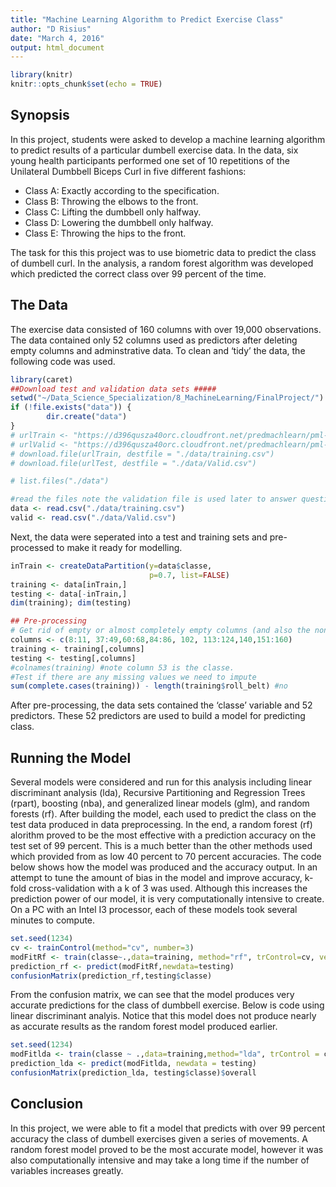 ```yaml
---
title: "Machine Learning Algorithm to Predict Exercise Class"
author: "D Risius"
date: "March 4, 2016"
output: html_document
---
```


```r
library(knitr)
knitr::opts_chunk$set(echo = TRUE)
```

## Synopsis

In this project, students were asked to develop a machine learning algorithm to predict results of a particular dumbell exercise data.  In the data, six young health participants performed one set of 10 repetitions of the Unilateral Dumbbell Biceps Curl in five different fashions: 

* Class A: Exactly according to the specification.
* Class B: Throwing the elbows to the front.
* Class C: Lifting the dumbbell only halfway.
* Class D: Lowering the dumbbell only halfway.
* Class E: Throwing the hips to the front.

The task for this this project was to use biometric data to predict the class of dumbell curl. In the analysis, a random forest algorithm was developed which predicted the correct class over 99 percent of the time. 

## The Data

The exercise data consisted of 160 columns with over 19,000 observations.  The data contained only 52 columns used as predictors after deleting empty columns and adminstrative data.  To clean and 'tidy' the data, the following code was used.   

```r
library(caret)
##Download test and validation data sets #####
setwd("~/Data_Science_Specialization/8_MachineLearning/FinalProject/")
if (!file.exists("data")) {
        dir.create("data")
}
# urlTrain <- "https://d396qusza40orc.cloudfront.net/predmachlearn/pml-training.csv"
# urlValid <- "https://d396qusza40orc.cloudfront.net/predmachlearn/pml-testing.csv"
# download.file(urlTrain, destfile = "./data/training.csv")
# download.file(urlTest, destfile = "./data/Valid.csv")

# list.files("./data")

#read the files note the validation file is used later to answer questions in a  quiz:
data <- read.csv("./data/training.csv")
valid <- read.csv("./data/Valid.csv")
```

Next, the data were seperated into a test and training sets and pre-processed to make it ready for modelling.

```r
inTrain <- createDataPartition(y=data$classe,
                               p=0.7, list=FALSE)
training <- data[inTrain,]
testing <- data[-inTrain,]
dim(training); dim(testing)

## Pre-processing
# Get rid of empty or almost completely empty columns (and also the non-predictors)
columns <- c(8:11, 37:49,60:68,84:86, 102, 113:124,140,151:160)
training <- training[,columns]
testing <- testing[,columns]
#colnames(training) #note column 53 is the classe.
#Test if there are any missing values we need to impute
sum(complete.cases(training)) - length(training$roll_belt) #no
```

After pre-processing, the data sets contained the 'classe' variable and 52 predictors.  These 52 predictors are used to build a model for predicting class.

## Running the Model

Several models were considered and run for this analysis including linear discriminant analysis (lda), Recursive Partitioning and Regression Trees (rpart), boosting (nba), and generalized linear models (glm), and random forests (rf).  After building the model, each used to predict the class on the test data produced in data preprocessing.  In the end, a random forest (rf) alorithm proved to be the most effective with a prediction accuracy on the test set of 99 percent.  This is a much better than the other methods used which provided from as low 40 percent to 70 percent accuracies.  The code below shows how the model was produced and the accuracy output.  In an attempt to tune the amount of bias in the model and improve accuracy, k-fold cross-validation with a k of 3 was used.  Although this increases the prediction power of our model, it is very computationally intensive to create.  On a PC with an Intel I3 processor, each of these models took several minutes to compute.

```r
set.seed(1234)
cv <- trainControl(method="cv", number=3)
modFitRf <- train(classe~.,data=training, method="rf", trControl=cv, verbose=F)
prediction_rf <- predict(modFitRf,newdata=testing)
confusionMatrix(prediction_rf,testing$classe)
```

From the confusion matrix, we can see that the model produces very accurate predictions for the class of dumbbell exercise.  Below is code using linear discriminant analyis.  Notice that this model does not produce nearly as accurate results as the random forest model produced earlier.

```r
set.seed(1234)
modFitlda <- train(classe ~ .,data=training,method="lda", trControl = cv)
prediction_lda <- predict(modFitlda, newdata = testing)
confusionMatrix(prediction_lda, testing$classe)$overall
```

## Conclusion

In this project, we were able to fit a model that predicts with over 99 percent accuracy the class of dumbell exercises given a series of movements.  A random forest model proved to be the most accurate model, however it was also computationally intensive and may take a long time if the number of variables increases greatly.